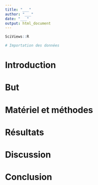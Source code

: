 ```yaml
---
title: "___"
author: "___"
date: "___"
output: html_document
---
```


<!--% Complétez l'entête YAML -->

```r
SciViews::R
```

```r
# Importation des données

```

# Introduction

<!--% Présentez les organismes de cette étude. Vous devez être synthétique entre 5 et 10 phrases. -->

# But

<!--% Votre but (question posée) en 1 à 2 phrases. -->

<!--# Un lecteur doit être capable de comprendre l'intérêt de votre travail après avoir lu l'introduction et le but. -->

# Matériel et méthodes

<!--% Expliquez comment les données ont été acquises et présentez les outils informatiques que vous utilisez. Soyez précis et complet. -->

# Résultats

<!--% Sélectionnez vos graphiques et tableaux les plus pertinents à partir de votre carnet de notes. Ceux-ci doivent effectivement répondre à la question que vous vous posez. Mettez-les au net et peaufinez l'interprétation en revoyant également la grammaire, l'orthographe, le style et veillez à utiliser les termes adéquats dans votre description. Vous pouvez découper la section résultats en sous-sections avec des titres de niveau deux (commençant par deux dièses : ## Titre2) -->

# Discussion

<!--% Pour mémoire, laissez cette section vide pour l'instant. -->

# Conclusion

<!--% Pour mémoire, laissez cette section vide pour l'instant. -->
